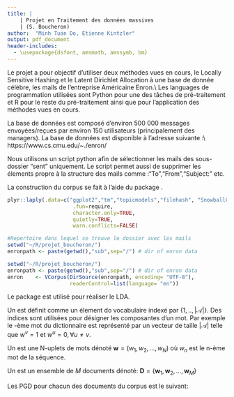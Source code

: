 ```yaml
---
title: |
    | Projet en Traitement des données massives 
    | (S. Boucheron)
author:  "Minh Tuan Do, Etienne Kintzler"
output: pdf_document
header-includes:
  - \usepackage{dsfont, amsmath, amssymb, bm}
---
```

\section{Introduction}
Le projet a pour objectif d'utiliser deux méthodes vues en cours, le Locally 
Sensitive Hashing et le Latent Dirichlet Allocation à une base de donnée 
célèbre, les mails de l'entreprise Américaine Enron.\\
Les languages de programmation utilisées sont Python pour une des tâches de 
pré-traitement et R pour le reste du pré-traitement ainsi que pour l'application
des méthodes vues en cours.

\subsection{Description de la base de donnée Enron}
La base de données est composé d'environ 500 000 messages envoyées/reçues par
environ 150 utilisateurs (principalement des managers). La base de données est
disponible à l'adresse suivante :\\
https://www.cs.cmu.edu/~./enron/

\subsection{Construction du corpus et shingling}
  \subsubsection{Pré-traitement et construction du corpus}
Nous utilisons un script python afin de sélectionner les mails des sous-dossier
"sent" uniquement. Le script permet aussi de supprimer les élements propre à la 
structure des mails comme :"To","From","Subject:" etc.

La construction du corpus se fait à l'aide du package \texttt{tm}.

```r
plyr::laply(.data=c("ggplot2","tm","topicmodels","filehash", "SnowballC","slam","textreuse"),
                     .fun=require,
                     character.only=TRUE,
                     quietly=TRUE,
                     warn.conflicts=FALSE)

#Repertoire dans lequel se trouve le dossier avec les mails
setwd("~/R/projet_boucheron/")
enronpath <- paste(getwd(),"sub",sep="/") # dir of enron data
```

```r
setwd("~/R/projet_boucheron/")
enronpath <- paste(getwd(),"sub",sep="/") # dir of enron data
enron    <- VCorpus(DirSource(enronpath, encoding= "UTF-8"), 
                    readerControl=list(language= "en"))    
```

\section{LSH}

\section{Latent Dirichlet Allocation}
Le package \texttt{topicmodels} est utilisé pour réaliser le LDA.

\subsection{Formalisation}
Un \textit{mot} est définit comme un élement do vocabulaire indexé par $\{1,..,|\mathcal{A}|\}$. Des indices sont utilisées pour désigner les composantes d'un mot. Par exemple le \textit{v}-ème mot du dictionnaire est représenté par un vecteur de taille $|\mathcal{A}|$ telle que $w^v=1$ et $w^u=0,\forall u\neq v$.

Un \textit{document} est une N-uplets de mots dénoté $\bm{w}=(w_1,w_2,...,w_N)$ où $w_n$ est le n-ème mot de la séquence.

Un \textit{corpus} est un ensemble de $M$ documents dénoté: $\bm{D}=\{ \bm{w}_1,\bm{w}_2,...,\bm{w}_M \}$ 

\subsection{Présentation du modèle}
Les PGD pour chacun des documents \textbf{w} du corpus \textit{\textbf{D}} est le suivant:

\begin{enumerate}
  \item Choisir $N\sim\mathcal{P}(\xi)$
  \item Choisir $\theta\sim\text{Dir}(\alpha)$
  \item Pour chacun des $N$ mot $w_n$:
  \begin{enumerate}
    \item Choisir un topic $z_n\sim\mathcal{M}(\theta)$
    \item Choisir un mot $w_n$ a partir de $p(w_n|z_n,\beta)$, une probabilité d'une loi multinomiale conditionné par le topic $z_n$
  \end{enumerate}
\end{enumerate}
